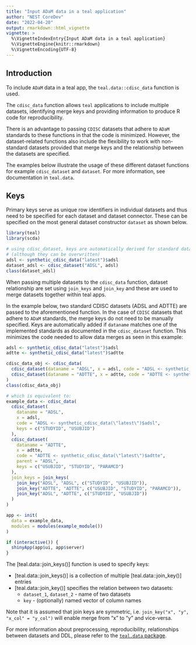 ```yaml
---
title: "Input ADaM data in a teal application"
author: "NEST CoreDev"
date: "2022-04-20"
output: rmarkdown::html_vignette
vignette: >
  %\VignetteIndexEntry{Input ADaM data in a teal application}
  %\VignetteEngine{knitr::rmarkdown}
  %\VignetteEncoding{UTF-8}
---
```


## Introduction

To include `ADaM` data in a teal app, the `teal.data::cdisc_data` function is used.

The `cdisc_data` function allows `teal` applications to include multiple datasets, identifying merge keys
and providing information to produce R code for reproducibility.

There is an advantage to passing `CDISC` datasets that adhere to `ADaM` standards to these functions in that the code is
minimized. However, the dataset-related functions also include the flexibility to work with non-standard datasets
provided that merge keys and the relationship between the datasets are specified.

The examples below illustrate the usage of these different dataset functions for example `cdisc_dataset` and `dataset`. For more information,
see documentation in `teal.data`.

## Keys

Primary keys serve as unique row identifiers in individual datasets and thus need to be specified for each dataset
and dataset connector. These can be specified on the most general dataset constructor `dataset` as
shown below.

```r
library(teal)
library(scda)

# using cdisc_dataset, keys are automatically derived for standard datanames
# (although they can be overwritten)
adsl <- synthetic_cdisc_data("latest")$adsl
dataset_adsl <- cdisc_dataset("ADSL", adsl)
class(dataset_adsl)
```

When passing multiple datasets to the `cdisc_data` function, dataset relationship are set using
`join_keys` and `join_key` and these are used to merge datasets together within teal apps.

In the example below, two standard CDISC datasets (ADSL and ADTTE) are passed to the aforementioned
function. In the case of `CDISC` datasets that adhere to `ADaM` standards, the merge keys do not need to be manually
specified. Keys are automatically added if `dataname` matches one of the implemented standards as documented in the
`cdisc_dataset` function. This minimizes the code needed to allow data merges as seen in this
example:

```r
adsl <- synthetic_cdisc_data("latest")$adsl
adtte <- synthetic_cdisc_data("latest")$adtte

cdisc_data_obj <- cdisc_data(
  cdisc_dataset(dataname = "ADSL", x = adsl, code = "ADSL <- synthetic_cdisc_data(\"latest\")$adsl"),
  cdisc_dataset(dataname = "ADTTE", x = adtte, code = "ADTTE <- synthetic_cdisc_data(\"latest\")$adtte")
)
class(cdisc_data_obj)

# which is equivalent to:
example_data <- cdisc_data(
  cdisc_dataset(
    dataname = "ADSL",
    x = adsl,
    code = "ADSL <- synthetic_cdisc_data(\"latest\")$adsl",
    keys = c("STUDYID", "USUBJID")
  ),
  cdisc_dataset(
    dataname = "ADTTE",
    x = adtte,
    code = "ADTTE <- synthetic_cdisc_data(\"latest\")$adtte",
    parent = "ADSL",
    keys = c("USUBJID", "STUDYID", "PARAMCD")
  ),
  join_keys = join_keys(
    join_key("ADSL", "ADSL", c("STUDYID", "USUBJID")),
    join_key("ADTTE", "ADTTE", c("USUBJID", "STUDYID", "PARAMCD")),
    join_key("ADSL", "ADTTE", c("STUDYID", "USUBJID"))
  )
)

app <- init(
  data = example_data,
  modules = modules(example_module())
)

if (interactive()) {
  shinyApp(app$ui, app$server)
}
```

The [teal.data::join_keys()] function is used to specify keys:

- [teal.data::join_keys()] is a collection of multiple [teal.data::join_key()] entries
- [teal.data::join_key()] specifies the relation between two datasets:
  - `dataset_1`, `dataset_2` - name of two datasets
  - `key` - (optionally) named vector of column names

Note that it is assumed that join keys are symmetric, i.e. `join_key("x", "y", "x_col" = "y_col")` will enable merge
from "x" to "y" and vice-versa.

For more information about preprocessing, reproducibility, relationships between datasets and DDL, please refer to the [`teal.data` package](https://insightsengineering.github.io/teal.data).
